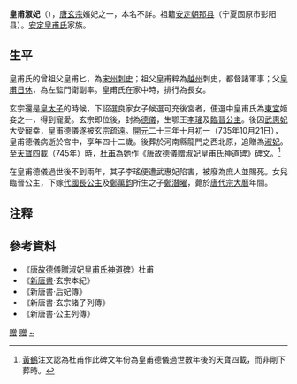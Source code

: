 '''皇甫淑妃'''（{{bd|694年||735年|10月21日|catIdx=Huang,皇甫}}），[[唐玄宗|唐玄宗]]嬪妃之一，本名不詳。祖籍[[安定郡|安定]][[朝那县|朝那县]]（宁夏固原市彭阳县）。[[安定皇甫氏|安定皇甫氏]]家族。

== 生平 ==

皇甫氏的曾祖父皇甫匕，為[[宋州|宋州]][[刺史|刺史]]；祖父皇甫粹為[[越州|越州]]刺史，都督諸軍事；父[[皇甫日休|皇甫日休]]，為左監門衛副率。皇甫氏在家中時，排行為長女。

玄宗還是[[皇太子|皇太子]]的時候，下詔選良家女子候選可充後宮者，便選中皇甫氏為[[東宮|東宮]]姬妾之一，得到寵愛。玄宗即位後，封為[[德儀|德儀]]，生鄂王[[李瑶_(唐朝)|李瑤]]及[[臨晉公主|臨晉公主]]。後因[[武惠妃|武惠妃]]大受寵幸，皇甫德儀遂被玄宗疏遠。[[開元|開元]]二十三年十月初一（735年10月21日），皇甫德儀病逝於宮中，享年四十二歲。後葬於河南縣龍門之西北原，追贈為[[淑妃|淑妃]]。至[[天寶_(唐玄宗)|天寶]]四載（745年）時，[[杜甫|杜甫]]為她作《唐故德儀贈淑妃皇甫氏神道碑》碑文。<ref>[[黃鶴|黃鶴]]注文認為杜甫作此碑文年份為皇甫德儀過世數年後的天寶四載，而非剛下葬時。</ref>

在皇甫德儀過世後不到兩年，其子李瑤便遭武惠妃陷害，被廢為庶人並賜死。女兒臨晉公主，下嫁[[李华_(公主)|代國長公主]]及[[鄭萬鈞|鄭萬鈞]]所生之子[[鄭潛曜|鄭潛曜]]，薨於[[唐代宗|唐代宗]][[大曆|大曆]]年間。

==注释==
<div class="references-small">
<references />
</div>

==參考資料==
*《[https://archive.is/20120728164241/http://www.cdlvi.cn/dzts/content/2008-11/25/content_30189834.htm 唐故德儀贈淑妃皇甫氏神道碑]》杜甫
*《[[新唐書|新唐書]]·玄宗本紀》
*《新唐書·后妃傳》
*《新唐書·玄宗諸子列傳》
*《新唐書·公主列傳》
{{唐玄宗皇室}}
[[Category:唐朝淑妃|赠]]
[[Category:唐玄宗妃|赠]]
[[Category:安定皇甫氏|~]]
